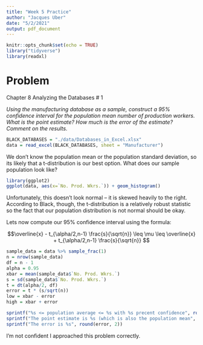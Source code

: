 ```yaml
---
title: "Week 5 Practice"
author: "Jacques Uber"
date: "5/2/2021"
output: pdf_document
---
```


```r
knitr::opts_chunk$set(echo = TRUE)
library("tidyverse")
library(readxl)
```

# Problem
Chapter 8 Analyzing the Databases # 1

_Using the manufacturing database as a sample, construct a 95% confidence interval for the population mean number of production workers. What is the point estimate? How much is the error of the estimate? Comment on the results._
```r
BLACK_DATABASES = "./data/Databases_in_Excel.xlsx"
data = read_excel(BLACK_DATABASES, sheet = "Manufacturer")
```

We don't know the population mean or the population standard deviation, so its likely that a t-distribution is our best option. What does our sample population look like?
```r
library(ggplot2)
ggplot(data, aes(x=`No. Prod. Wkrs.`)) + geom_histogram()
```
Unfortunately, this doesn't look normal -- it is skewed heavily to the right. According to Black, though, the t-distribution is a relatively robust statistic so the fact that our population distribution is not normal should be okay.

Lets now compute our 95% confidence interval using the formula:

$$\overline{x} - t_{\alpha/2,n-1} \frac{s}{\sqrt{n}} \leq \mu \leq \overline{x} + t_{\alpha/2,n-1} \frac{s}{\sqrt{n}} $$

```r
sample_data = data %>% sample_frac(1)
n = nrow(sample_data)
df = n - 1
alpha = 0.95
xbar = mean(sample_data$`No. Prod. Wkrs.`)
s = sd(sample_data$`No. Prod. Wkrs.`)
t = dt(alpha/2, df)
error = t * (s/sqrt(n))
low = xbar - error
high = xbar + error
```


```r
sprintf("%s <= population average <= %s with %s precent confidence", round(low,2), round(high, 2), round(100*alpha,0))
sprintf("The point estimate is %s (which is also the population mean", round(xbar, 2))
sprintf("The error is %s", round(error, 2))
```

I'm not confident I approached this problem correctly.